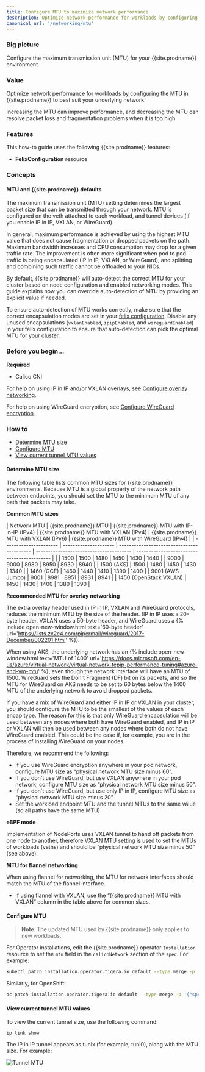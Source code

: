 ```yaml
---
title: Configure MTU to maximize network performance
description: Optimize network performance for workloads by configuring the MTU in Calico to best suit your underlying network.
canonical_url: '/networking/mtu'
---
```


### Big picture

Configure the maximum transmission unit (MTU) for your {{site.prodname}} environment.

### Value

Optimize network performance for workloads by configuring the MTU in {{site.prodname}} to best suit your underlying network.

Increasing the MTU can improve performance, and decreasing the MTU can resolve packet loss and fragmentation problems when it is too high.

### Features

This how-to guide uses the following {{site.prodname}} features:

- **FelixConfiguration** resource

### Concepts

#### MTU and {{site.prodname}} defaults

The maximum transmission unit (MTU) setting determines the largest packet size that can be transmitted through your network. MTU is configured on the veth attached to each workload, and tunnel devices (if you enable IP in IP, VXLAN, or WireGuard).

In general, maximum performance is achieved by using the highest MTU value that does not cause fragmentation or dropped packets on the path. Maximum bandwidth increases and CPU consumption may drop for a given traffic rate.  The improvement is often more significant when pod to pod traffic is being encapsulated (IP in IP, VXLAN, or WireGuard), and splitting and combining such traffic cannot be offloaded to your NICs.

By default, {{site.prodname}} will auto-detect the correct MTU for your cluster based on node configuration and enabled networking modes. This guide explains how you can override auto-detection
of MTU by providing an explicit value if needed.

To ensure auto-detection of MTU works correctly, make sure that the correct encapsulation modes are set in your [felix configuration]({{site.baseurl}}/reference/resources/felixconfig). Disable any unused encapsulations (`vxlanEnabled`, `ipipEnabled`, and `wireguardEnabled`) in your felix configuration to ensure that auto-detection can pick the optimal MTU for your cluster.

### Before you begin...

**Required**

- Calico CNI

For help on using IP in IP and/or VXLAN overlays, see [Configure overlay networking]({{site.baseurl}}/networking/vxlan-ipip).

For help on using WireGuard encryption, see [Configure WireGuard encryption]({{site.baseurl}}/compliance/encrypt-cluster-pod-traffic).

### How to

- [Determine MTU size](#determine-mtu-size)
- [Configure MTU](#configure-mtu)
- [View current tunnel MTU values](#view-current-tunnel-mtu-values)

#### Determine MTU size

The following table lists common MTU sizes for {{site.prodname}} environments. Because MTU is a global property of the network path between endpoints, you should set the MTU to the minimum MTU of any path that packets may take.

**Common MTU sizes**

| Network MTU            | {{site.prodname}} MTU | {{site.prodname}} MTU with IP-in-IP (IPv4) | {{site.prodname}} MTU with VXLAN (IPv4) | {{site.prodname}} MTU with VXLAN (IPv6)     | {{site.prodname}} MTU with WireGuard (IPv4) |
| ---------------------- | --------------------- | ------------------------------------------ | --------------------------------------- | ------------------------------------------- |                                             |
| 1500                   | 1500                  | 1480                                       | 1450                                    | 1430                                        | 1440                                        |
| 9000                   | 9000                  | 8980                                       | 8950                                    | 8930                                        | 8940                                        |
| 1500 (AKS)             | 1500                  | 1480                                       | 1450                                    | 1430                                        | 1340                                        |
| 1460 (GCE)             | 1460                  | 1440                                       | 1410                                    | 1390                                        | 1400                                        |
| 9001 (AWS Jumbo)       | 9001                  | 8981                                       | 8951                                    | 8931                                        | 8941                                        |
| 1450 (OpenStack VXLAN) | 1450                  | 1430                                       | 1400                                    | 1380                                        | 1390                                        |

**Recommended MTU for overlay networking**

The extra overlay header used in IP in IP, VXLAN and WireGuard protocols, reduces the minimum MTU by the size of the header. (IP in IP uses a 20-byte header, VXLAN uses a 50-byte header, and WireGuard uses a {% include open-new-window.html text='60-byte header' url='https://lists.zx2c4.com/pipermail/wireguard/2017-December/002201.html' %}).

When using AKS, the underlying network has an {% include open-new-window.html text='MTU of 1400' url='https://docs.microsoft.com/en-us/azure/virtual-network/virtual-network-tcpip-performance-tuning#azure-and-vm-mtu' %}, even though the network interface will have an MTU of 1500.
WireGuard sets the Don't Fragment (DF) bit on its packets, and so the MTU for WireGuard on AKS needs to be set to 60 bytes below the 1400 MTU of the underlying network to avoid dropped packets.

If you have a mix of WireGuard and either IP in IP or VXLAN in your cluster, you should configure the MTU to be the smallest of the values of each encap type. The reason for this is that only WireGuard encapsulation will be used between any nodes where both have WireGuard enabled, and IP in IP or VXLAN will then be used between any nodes where both do not have WireGuard enabled. This could be the case if, for example, you are in the process of installing WireGuard on your nodes.

Therefore, we recommend the following:

- If you use WireGuard encryption anywhere in your pod network, configure MTU size as “physical network MTU size minus 60”.
- If you don't use WireGuard, but use VXLAN anywhere in your pod network, configure MTU size as “physical network MTU size minus 50”.
- If you don't use WireGuard, but use only IP in IP, configure MTU size as “physical network MTU size minus 20”
- Set the workload endpoint MTU and the tunnel MTUs to the same value (so all paths have the same MTU)

**eBPF mode**

Implementation of NodePorts uses VXLAN tunnel to hand off packets from one node to another, therefore VXLAN MTU setting
is used to set the MTUs of workloads (veths) and should be “physical network MTU size minus 50” (see above).

**MTU for flannel networking**

When using flannel for networking, the MTU for network interfaces should match the MTU of the flannel interface.
- If using flannel with VXLAN, use the “{{site.prodname}} MTU with VXLAN” column in the table above for common sizes.

#### Configure MTU

> **Note**: The updated MTU used by {{site.prodname}} only applies to new workloads.

For Operator installations, edit the {{site.prodname}} operator `Installation` resource to set the `mtu`
field in the `calicoNetwork` section of the `spec`.  For example:

```bash
kubectl patch installation.operator.tigera.io default --type merge -p '{"spec":{"calicoNetwork":{"mtu":1440}}}'
```

Similarly, for OpenShift:

```bash
oc patch installation.operator.tigera.io default --type merge -p '{"spec":{"calicoNetwork":{"mtu":1440}}}'
```
#### View current tunnel MTU values

To view the current tunnel size, use the following command:

`ip link show`

The IP in IP tunnel appears as tunlx (for example, tunl0), along with the MTU size. For example:

![Tunnel MTU]({{site.baseurl}}/images/tunnel.png)
